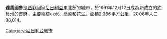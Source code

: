 {{Infobox settlement
|official_name          =達馬圖魯
|other_name             =
|native_name            = 
|nickname               =
|settlement_type        =
|motto                  =
|image_skyline          =
|imagesize              =
|image_caption          =
|image_flag             =
|flag_size              =
|image_seal             =
|seal_size              =
|image_map              =
|mapsize                =
|map_caption            =
|pushpin_map            =Nigeria
|pushpin_label_position =
|pushpin_mapsize=
|pushpin_map_caption    =
|coordinates_region     =NG
|subdivision_type       =國家
|subdivision_name       ={{flag|Nigeria}}
|subdivision_type1      =州
|subdivision_name1      =[[約貝州|約貝州]]
|subdivision_type2      =
|subdivision_name2      =
|subdivision_type3      =
|subdivision_name3      =
|government_footnotes   =
|government_type        =
|leader_title           =
|leader_name            =
|established_title      = 
|established_date       =
|area_magnitude         =
|unit_pref                =Metric
|area_footnotes           =
|area_total_km2           =2366
|area_land_km2            =
|population_as_of               =2006
|population_footnotes           =
|population_note                =
|population_total               =88,014
|population_density_km2         =
|timezone               =[[西非時間|西非時間]]
|utc_offset             = +1
|timezone_DST           =
|utc_offset_DST         =
|latd=11|latm=44|lats=40|latNS=N
|longd=11|longm=57|longs=40|longEW=E
|elevation_footnotes    = 
|elevation_m            =
|elevation_ft           =
|postal_code_type       = 
|postal_code            = 
|area_code             =
|iso_code              = NG.YO.DA
|blank_name             =
|blank_info             =
|website                =
|footnotes              =
}}

'''達馬圖魯'''是[[西非|西非]]國家[[尼日利亞|尼日利亞]]東北部的城市，於1991年12月12日成為新成立的[[約貝州|約貝州]]的首府，主要種植[[小米|小米]]、[[高粱|高粱]]和[[花生|花生]]，面積2,366平方公里，2006年人口88,014。

{{Coord|11|44|40|N|11|57|40|E|region:NG_type:city(275966)|display=title}}

[[Category:尼日利亞城市|Category:尼日利亞城市]]
{{Nigeria-stub}}